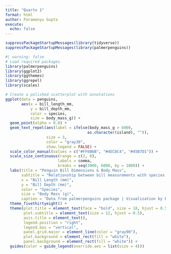```yaml
---
title: "Quarto 1"
format: html
author: Paramanyu Gupta
execute: 
  echo: false
---
```


```r
suppressPackageStartupMessages(library(tidyverse))
suppressPackageStartupMessages(library(palmerpenguins))
```


```r
#| warning: false
# Load required packages
library(palmerpenguins)
library(ggplot2)
library(ggthemes)
library(ggrepel)
library(scales)

# Create a polished scatterplot with annotations
ggplot(data = penguins, 
       aes(x = bill_length_mm, 
           y = bill_depth_mm, 
           color = species, 
           size = body_mass_g)) +
  geom_point(alpha = 0.8) +
  geom_text_repel(aes(label = ifelse(body_mass_g > 6000, 
                                    as.character(island), "")),
                  size = 3,
                  color = "gray30",
                  show.legend = FALSE) +
  scale_color_manual(values = c("#FF6B6B", "#4ECDC4", "#45B7D1")) +
  scale_size_continuous(range = c(2, 8), 
                       labels = comma,
                       breaks = seq(3000, 6000, by = 1000)) +
  labs(title = "Penguin Bill Dimensions & Body Mass",
       subtitle = "Relationship between bill measurements with species differentiation\nPoint size represents body mass (g)",
       x = "Bill Length (mm)",
       y = "Bill Depth (mm)",
       color = "Species",
       size = "Body Mass (g)",
       caption = "Data from palmerpenguins package | Visualization by R") +
  theme_fivethirtyeight() +
  theme(plot.title = element_text(face = "bold", size = 18, hjust = 0.5),
        plot.subtitle = element_text(size = 12, hjust = 0.5),
        axis.title = element_text(),
        legend.position = "right",
        legend.box = "vertical",
        panel.grid.major = element_line(color = "gray90"),
        plot.background = element_rect(fill = "white"),
        panel.background = element_rect(fill = "white")) +
  guides(color = guide_legend(override.aes = list(size = 4)))
```
